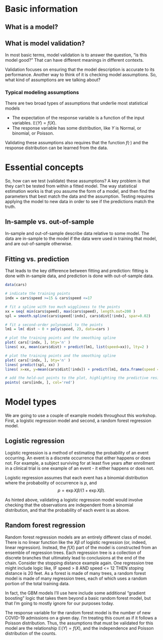 # Basic information

## What is a model?


## What is model validation?
In most basic terms, model validation is to answer the question, "is this model good?" That can have different meanings in different contexts.

Validation focuses on ensuring that the model description is accurate to its performance. Another way to think of it is checking model assumptions. So, what kind of assumptions are we talking about?


### Typical modeling assumptions
There are two broad types of assumptions that underlie most statistical models

- The expectation of the response variable is a function of the input variables. $\mathbb{E}(Y) = f(X)$.
- The response variable has some distribution, like $Y$ is Normal, or binomial, or Poisson.

Validating these assumptions also requires that the function $f(\cdot)$ and the response distribution can be learned from the data.

# Essential concepts
So, how can we test (validate) these assumptions? A key problem is that they can't be tested from within a fitted model. The way statistical estimation works is that you assume the form of a model, and then find the parameters that best match the data and the assumption. Testing requires applying the model to new data in order to see if the predictions match the truth.



## In-sample vs. out-of-sample
In-sample and out-of-sample describe data relative to some model. The data are in-sample to the model if the data were used in training that model, and are out-of-sample otherwise.


## Fitting vs. prediction
That leads to the key difference between fitting and prediction: fitting is done with in-sample data, and prediction is done with out-of-sample data. 

```r
data(cars)

# indicate the training points
indx = cars$speed >=15 & cars$speed <=17

# fit a spline with too much wiggliness to the points
xx = seq( min(cars$speed), max(cars$speed), length.out=200 )
spl = smooth.spline(cars$speed[!indx], cars$dist[!indx], spar=0.02)

# fit a second-order polynomial to the points
lm1 = lm( dist ~ 0 + poly(speed, 2), data=cars )

# plot the training points and the smoothing spline
plot( cars[!indx, ], bty='n' )
lines( xx, mean(cars$dist) + predict(lm1, list(speed=xx)), lty=2 )
```


```r
# plot the training points and the smoothing spline
plot( cars[!indx, ], bty='n' )
lines( predict(spl, xx) )
lines( x=xx, y=mean(cars$dist[!indx]) + predict(lm1, data.frame(speed = xx)) )

# add the held-out points to the plot, highlighting the predictive residuals
points( cars[indx, ], col='red')
```

# Model types

We are going to use a couple of example models throughout this workshop. First, a logistic regression model and second, a random forest regression model.



## Logistic regression
Logistic regression is a method of estimating the probability of an event occurring. An event is a discrete occurrence that either happens or does not. For example, a subject surviving for at least five years after enrollment in a clinical trial is one example of an event - it either happens or does not.

Logistic regression assumes that each event has a binomial distribution where the probabolity of occurrence is $p$, and 
$$p = \exp{X \beta} / ( 1 + \exp{X \beta} ).$$

As hinted above, validating a logistic regression model would involve checking that the observations are independent from a binomial distribution, and that the probability of each event is as above.


## Random forest regression
Random forest regression models are an entirely different class of model. There is no linear function like the $X \beta$ of logistic regression (or, indeed, linear regression). Instead, the $f( X )$ part of the model is constructed from an ensemble of regression trees. Each regression tree is a collection of discrete branches that ultimately lead to conclusions at the end of the chain. Consider the stopping distance example again. One regression tree might include logic like, IF speed > 8 AND speed <= 12 THEN stoping distance is 20 feet. As a forest is made of many trees, a random forest model is made of many regression trees, each of which uses a random portion of the total training data.

In fact, the GBM models I'll use here include some additional "gradient boosting" logic that takes them beyond a basic random forest model, but that I'm going to mostly ignore for our purposes today.

The response variable for the random forest model is the number of new COVID-19 admissions on a given day. I'm treating this count as if it follows a Poisson distribution. Thus, the assumptions that must be validated for this model are the relationship $\mathbb{E}(Y) = f( X )$, and the independence and Poisson distribution of the counts.





